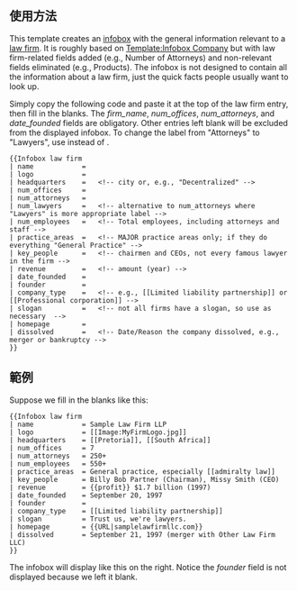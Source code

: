 <includeonly><!-- 在這裡加入模板的保護標識 --></includeonly><noinclude>{{template doc page viewed directly}}</noinclude>
<!-- 在本行下編輯模板說明 -->
<!--
== 模板介紹 ==
-->
== 使用方法 ==
This template creates an [[Wikipedia:Infobox templates|infobox]] with the general information relevant to a [[law firm]].  It is roughly based on [[Template:Infobox Company]] but with law firm-related fields added (e.g., Number of Attorneys) and non-relevant fields eliminated (e.g., Products).  The infobox is not designed to contain all the information about a law firm, just the quick facts people usually want to look up.

Simply copy the following code and paste it at the top of the law firm entry, then fill in the blanks.  The ''firm_name'', ''num_offices'', ''num_attorneys'', and ''date_founded'' fields are obligatory.  Other entries left blank will be excluded from the displayed infobox.  To change the label from "Attorneys" to "Lawyers", use {{para|num_lawyers}} instead of {{para|num_attorneys}}.

<pre style="overflow:auto">
{{Infobox law firm
| name            =
| logo            =
| headquarters    =   <!-- city or, e.g., "Decentralized" -->
| num_offices     =
| num_attorneys   =
| num_lawyers     =   <!-- alternative to num_attorneys where "Lawyers" is more appropriate label -->
| num_employees   =   <!-- Total employees, including attorneys and staff -->
| practice_areas  =   <!-- MAJOR practice areas only; if they do everything "General Practice" -->
| key_people      =   <!-- chairmen and CEOs, not every famous lawyer in the firm -->
| revenue         =   <!-- amount (year) -->
| date_founded    =
| founder         =
| company_type    =   <!-- e.g., [[Limited liability partnership]] or [[Professional corporation]] -->
| slogan          =   <!-- not all firms have a slogan, so use as necessary  -->
| homepage        =
| dissolved       =   <!-- Date/Reason the company dissolved, e.g., merger or bankruptcy -->
}}
</pre>

== 範例 ==
{{Infobox law firm
| name            = Sample Law Firm LLP
| logo            = [[Image:Tux.svg|100px]]
| headquarters    = [[Pretoria]], [[South Africa]]
| num_offices     = 7
| num_attorneys   = 250+
| num_employees   = 550+
| practice_areas  = General practice, especially [[admiralty law]]
| key_people      = Billy Bob Partner (Chairman), Missy Smith (CEO)
| revenue         = {{profit}} $1.7 billion (1997)
| date_founded    = September 20, 1997
| founder         =
| company_type    = [[Limited liability partnership]]
| slogan          = Trust us, we're lawyers.
| homepage        = {{URL|samplelawfirmllc.com}}
| dissolved       = September 21, 1997 (merger with Other Law Firm LLC)
}}
Suppose we fill in the blanks like this:

<pre style="overflow:auto">
{{Infobox law firm
| name            = Sample Law Firm LLP
| logo            = [[Image:MyFirmLogo.jpg]]
| headquarters    = [[Pretoria]], [[South Africa]]
| num_offices     = 7
| num_attorneys   = 250+
| num_employees   = 550+
| practice_areas  = General practice, especially [[admiralty law]]
| key_people      = Billy Bob Partner (Chairman), Missy Smith (CEO)
| revenue         = {{profit}} $1.7 billion (1997)
| date_founded    = September 20, 1997
| founder         =
| company_type    = [[Limited liability partnership]]
| slogan          = Trust us, we're lawyers.
| homepage        = {{URL|samplelawfirmllc.com}}
| dissolved       = September 21, 1997 (merger with Other Law Firm LLC)
}}
</pre>
The infobox will display like this on the right.  Notice the ''founder'' field is not displayed because we left it blank.

{{Organization infoboxes}}
<includeonly>{{Sandbox other||<!-- 本行下加入模板的分類 -->
[[Category:企業信息框模板|L]]
[[Category:法律信息框模板|L]]
[[Category:组织机构信息框模板|L]]
}}</includeonly>